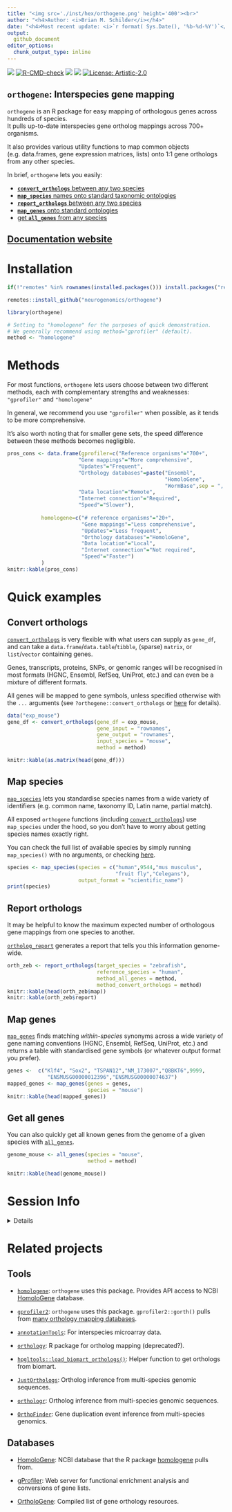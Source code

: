```yaml
---
title: "<img src='./inst/hex/orthogene.png' height='400'><br>" 
author: "<h4>Author: <i>Brian M. Schilder</i></h4>" 
date: "<h4>Most recent update: <i>`r format( Sys.Date(), '%b-%d-%Y')`</i></h4>"
output:
  github_document 
editor_options: 
  chunk_output_type: inline
---
```


<!-- badges: start -->
<!-- badger::badge_codecov() -->
<!-- copied from MungeSumstats README.Rmd -->
<!-- badger::badge_lifecycle("stable", "green") -->
<!-- badger::badge_last_commit()  -->
<!-- badger::badge_license() -->
[![](https://codecov.io/gh/neurogenomics/orthogene/branch/main/graph/badge.svg)](https://codecov.io/gh/neurogenomics/orthogene)
[![R-CMD-check](https://github.com/neurogenomics/MungeSumstats/workflows/R-full/badge.svg)](https://github.com/neurogenomics/MungeSumstats/actions)
[![](https://img.shields.io/badge/lifecycle-stable-green.svg)](https://lifecycle.r-lib.org/articles/stages.html#stable)
[![](https://img.shields.io/github/last-commit/neurogenomics/orthogene.svg)](https://github.com/neurogenomics/orthogene/commits/main)
[![License: Artistic-2.0](https://img.shields.io/badge/license-Artistic--2.0-blue.svg)](https://cran.r-project.org/web/licenses/Artistic-2.0)
<!-- badges: end --> 


## `orthogene`: Interspecies gene mapping 

`orthogene` is an R package for easy mapping of orthologous genes across hundreds of species.   
It pulls up-to-date interspecies gene ortholog mappings across 700+ organisms. 

It also provides various utility functions to map common objects 
(e.g. data.frames, gene expression matrices, lists) 
onto 1:1 gene orthologs from any other species. 

In brief, `orthogene` lets you easily: 

- [**`convert_orthologs`** between any two species](https://github.com/neurogenomics/orthogene#convert-orthologs) 
- [**`map_species`** names onto standard taxonomic ontologies](https://github.com/neurogenomics/orthogene#map-species)  
- [**`report_orthologs`** between any two species](https://github.com/neurogenomics/orthogene#report-orthologs) 
- [**`map_genes`** onto standard ontologies](https://github.com/neurogenomics/orthogene#map-genes) 
- [get **`all_genes`** from any species](https://github.com/neurogenomics/orthogene#get-all-genes) 


## [Documentation website](https://neurogenomics.github.io/orthogene/) 

# Installation

```r
if(!"remotes" %in% rownames(installed.packages())) install.packages("remotes")

remotes::install_github("neurogenomics/orthogene")
```

```r
library(orthogene)

# Setting to "homologene" for the purposes of quick demonstration.
# We generally recommend using method="gprofiler" (default).
method <- "homologene"
```

# Methods 

For most functions, `orthogene` lets users choose between two different methods, each with complementary strengths and weaknesses: `"gprofiler"` and `"homologene"` 

In general, we recommend you use `"gprofiler"` when possible, as it tends to be more comprehensive. 

It's also worth noting that for smaller gene sets, the speed difference between these methods becomes negligible. 

```r
pros_cons <- data.frame(gprofiler=c("Reference organisms"="700+",
                       "Gene mappings"="More comprehensive",
                       "Updates"="Frequent", 
                       "Orthology databases"=paste("Ensembl",
                                                   "HomoloGene",
                                                   "WormBase",sep = ", "),
                       "Data location"="Remote",
                       "Internet connection"="Required",
                       "Speed"="Slower"),
                       
           homologene=c("# reference organisms"="20+", 
                        "Gene mappings"="Less comprehensive",
                        "Updates"="Less frequent",
                        "Orthology databases"="HomoloGene",
                        "Data location"="Local",
                        "Internet connection"="Not required",
                        "Speed"="Faster")
           )
knitr::kable(pros_cons)
```



# Quick examples

## Convert orthologs 

[`convert_orthologs`](https://neurogenomics.github.io/orthogene/reference/convert_orthologs.html) is very flexible with what users can supply as `gene_df`,
and can take a `data.frame`/`data.table`/`tibble`, (sparse) `matrix`, or `list`/`vector` containing genes.

Genes, transcripts, proteins, SNPs, or genomic ranges will be recognised in most formats (HGNC, Ensembl, RefSeq, UniProt, etc.) and can even be a mixture of different formats. 

All genes will be mapped to gene symbols, unless specified otherwise with the
`...` arguments (see `?orthogene::convert_orthologs` or [here](https://neurogenomics.github.io/orthogene/reference/convert_orthologs.html) for details).  


```r
data("exp_mouse")
gene_df <- convert_orthologs(gene_df = exp_mouse,
                             gene_input = "rownames", 
                             gene_output = "rownames", 
                             input_species = "mouse",
                             method = method) 

knitr::kable(as.matrix(head(gene_df)))
```

## Map species

[`map_species`](https://neurogenomics.github.io/orthogene/reference/map_species.html) lets you standardise species names from a wide variety of identifiers 
(e.g. common name, taxonomy ID, Latin name, partial match). 

All exposed `orthogene` functions (including [`convert_orthologs`](https://neurogenomics.github.io/orthogene/reference/convert_orthologs.html)) 
use `map_species` under the hood, so you don't have to worry about 
getting species names exactly right.   

You can check the full list of available species by simply running 
`map_species()` with no arguments, 
or checking [here](https://biit.cs.ut.ee/gprofiler/page/organism-list).

```r
species <- map_species(species = c("human",9544,"mus musculus",
                                   "fruit fly","Celegans"), 
                       output_format = "scientific_name")
print(species)
```

## Report orthologs 

It may be helpful to know the maximum expected number of orthologous 
gene mappings from one species to another.

[`ortholog_report`](https://neurogenomics.github.io/orthogene/reference/report_orthologs.html) generates a report that tells you this information 
genome-wide. 

```r
orth_zeb <- report_orthologs(target_species = "zebrafish",
                             reference_species = "human",
                             method_all_genes = method,
                             method_convert_orthologs = method) 
knitr::kable(head(orth_zeb$map))
knitr::kable(orth_zeb$report)
```


## Map genes 

[`map_genes`](https://neurogenomics.github.io/orthogene/reference/map_genes.html) finds matching *within-species* synonyms across a wide variety of gene naming conventions (HGNC, Ensembl, RefSeq, UniProt, etc.) and returns a table with standardised gene symbols (or whatever output format you prefer). 

```r
genes <-  c("Klf4", "Sox2", "TSPAN12","NM_173007","Q8BKT6",9999,
             "ENSMUSG00000012396","ENSMUSG00000074637")
mapped_genes <- map_genes(genes = genes,
                          species = "mouse")
knitr::kable(head(mapped_genes))
```



## Get all genes 

You can also quickly get all known genes from the genome of a given species with [`all_genes`](https://neurogenomics.github.io/orthogene/reference/all_genes.html). 

```r
genome_mouse <- all_genes(species = "mouse", 
                          method = method)

knitr::kable(head(genome_mouse))
```


# Session Info 

<details> 

```r
utils::sessionInfo()
```

</details>  


# Related projects

## Tools 

- [`homologene`](https://github.com/oganm/homologene): `orthogene` uses this package. Provides API access to NCBI [HomoloGene](https://www.ncbi.nlm.nih.gov/homologene) database. 

- [`gprofiler2`](https://cran.r-project.org/web/packages/gprofiler2/vignettes/gprofiler2.html): `orthogene` uses this package. `gprofiler2::gorth()` pulls from [many orthology mapping databases](https://biit.cs.ut.ee/gprofiler/page/organism-list).  

- [`annotationTools`](https://www.bioconductor.org/packages/release/bioc/html/annotationTools.html): For interspecies microarray data.  

- [`orthology`](https://www.leibniz-hki.de/en/orthology-r-package.html): R package for ortholog mapping (deprecated?). 

- [`hpgltools::load_biomart_orthologs()`](https://rdrr.io/github/elsayed-lab/hpgltools/man/load_biomart_orthologs.html): Helper function to get orthologs from biomart. 

- [`JustOrthologs`](https://github.com/ridgelab/JustOrthologs/): Ortholog inference from multi-species genomic sequences. 

- [`orthologr`](https://github.com/drostlab/orthologr): Ortholog inference from multi-species genomic sequences.  

- [`OrthoFinder`](https://github.com/davidemms/OrthoFinder): Gene duplication event inference from multi-species genomics.  


## Databases  

- [HomoloGene](https://www.ncbi.nlm.nih.gov/homologene): NCBI database that the R package [homologene](https://github.com/oganm/homologene) pulls from.   

- [gProfiler](https://biit.cs.ut.ee/gprofiler): Web server for functional enrichment analysis and conversions of gene lists.  

- [OrtholoGene](http://orthologene.org/resources.html): Compiled list of gene orthology resources. 




